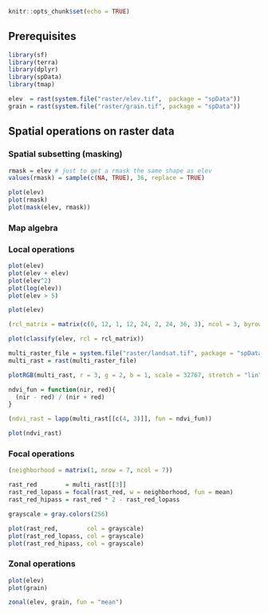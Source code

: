 ```r
knitr::opts_chunk$set(echo = TRUE)
```

## Prerequisites

```r
library(sf)
library(terra)
library(dplyr)
library(spData)
library(tmap)

elev  = rast(system.file("raster/elev.tif",  package = "spData"))
grain = rast(system.file("raster/grain.tif", package = "spData"))
```

## Spatial operations on raster data

### Spatial subsetting (masking)

```r
rmask = elev # just to get a rmask the same shape as elev
values(rmask) = sample(c(NA, TRUE), 36, replace = TRUE)

plot(elev)
plot(rmask)
plot(mask(elev, rmask))
```

### Map algebra

### Local operations

```r
plot(elev)
plot(elev + elev)
plot(elev^2)
plot(log(elev))
plot(elev > 5)
```

```r
plot(elev)

(rcl_matrix = matrix(c(0, 12, 1, 12, 24, 2, 24, 36, 3), ncol = 3, byrow = TRUE))

plot(classify(elev, rcl = rcl_matrix))
```

```r
multi_raster_file = system.file("raster/landsat.tif", package = "spDataLarge")
multi_rast = rast(multi_raster_file)

plotRGB(multi_rast, r = 3, g = 2, b = 1, scale = 32767, stretch = "lin")
```

```r
ndvi_fun = function(nir, red){
  (nir - red) / (nir + red)
}

(ndvi_rast = lapp(multi_rast[[c(4, 3)]], fun = ndvi_fun))

plot(ndvi_rast)
```

### Focal operations

```r
(neighborhood = matrix(1, nrow = 7, ncol = 7))

rast_red        = multi_rast[[3]]
rast_red_lopass = focal(rast_red, w = neighborhood, fun = mean)
rast_red_hipass = rast_red * 2 - rast_red_lopass

grayscale = gray.colors(256)

plot(rast_red,        col = grayscale)
plot(rast_red_lopass, col = grayscale)
plot(rast_red_hipass, col = grayscale)
```

### Zonal operations

```r
plot(elev)
plot(grain)

zonal(elev, grain, fun = "mean")
```

